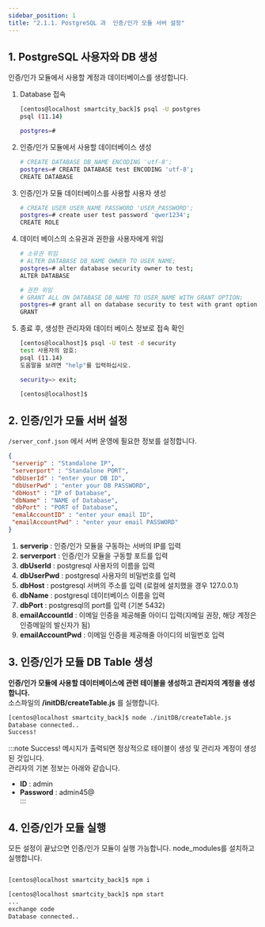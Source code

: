 ```yaml
---
sidebar_position: 1
title: "2.1.1. PostgreSQL 과  인증/인가 모듈 서버 설정"
---
```



## 1. PostgreSQL 사용자와 DB 생성

인증/인가 모듈에서 사용할 계정과 데이터베이스를 생성합니다.

1. Database 접속 
   ```bash
   [centos@localhost smartcity_back]$ psql -U postgres
   psql (11.14)

   postgres=#
   ```

2. 인증/인가 모듈에서 사용할 데이터베이스 생성
   ```bash
   # CREATE DATABASE DB_NAME ENCODING 'utf-8';
   postgres=# CREATE DATABASE test ENCODING 'utf-8';
   CREATE DATABASE
   ```


3. 인증/인가 모듈 데이터베이스를 사용할 사용자 생성

   ```bash
   # CREATE USER USER_NAME PASSWORD 'USER_PASSWORD';
   postgres=# create user test password 'qwer1234';
   CREATE ROLE
   ```

4. 데이터 베이스의 소유권과 권한을 사용자에게 위임
   ```bash
   # 소유권 위임
   # ALTER DATABASE DB_NAME OWNER TO USER_NAME;
   postgres=# alter database security owner to test;
   ALTER DATABASE

   # 권한 위임
   # GRANT ALL ON DATABASE DB_NAME TO USER_NAME WITH GRANT OPTION;
   postgres=# grant all on database security to test with grant option;
   GRANT
   ```


5. 종료 후, 생성한 관리자와 데이터 베이스 정보로 접속 확인

   ```bash
   [centos@localhost]$ psql -U test -d security
   test 사용자의 암호: 
   psql (11.14)
   도움말을 보려면 "help"를 입력하십시오.

   security=> exit;

   [centos@localhost]$
   ```

## 2. 인증/인가 모듈 서버 설정

`/server_conf.json` 에서 서버 운영에 필요한 정보를 설정합니다.

```json
{
 "serverip" : "Standalone IP",
 "serverport" : "Standalone PORT",
 "dbUserId" : "enter your DB ID",
 "dbUserPwd" : "enter your DB PASSWORD",
 "dbHost" : "IP of Database",
 "dbName" : "NAME of Database",
 "dbPort" : "PORT of Database",
 "emalAccountID" : "enter your email ID",
 "emailAccountPwd" : "enter your email PASSWORD"
}
```

1. **serverip** : 인증/인가 모듈을 구동하는 서버의 IP를 입력
2. **serverport** : 인증/인가 모듈을 구동할 포트를 입력
3. **dbUserId** : postgresql 사용자의 이름을 입력
4. **dbUserPwd** : postgresql 사용자의 비밀번호를 입력
5. **dbHost** : postgresql 서버의 주소를 입력 (로컬에 설치했을 경우 127.0.0.1)
6. **dbName** : postgresql 데이터베이스 이름을 입력
7. **dbPort** : postgresql의 port를 입력 (기본 5432)
8. **emailAccountId** : 이메일 인증을 제공해줄 아이디 입력(지메일 권장, 해당 계정은 인증메일의 발신자가 됨)
9. **emailAccountPwd** : 이메일 인증을 제공해줄 아이디의 비밀번호 입력


## 3. 인증/인가 모듈 DB Table 생성

**인증/인가 모듈에 사용할 데이터베이스에 관련 테이블을 생성하고 관리자의 계정을 생성합니다.**<br/>
소스파일의 **/initDB/createTable.js**  를 실행합니다.<br/>

```bash
[centos@localhost smartcity_back]$ node ./initDB/createTable.js 
Database connected..
Success!
```

:::note
Success! 메시지가 출력되면 정상적으로 테이블이 생성 및 관리자 계정이 생성된 것입니다.<br/>
관리자의 기본 정보는 아래와 같습니다.
- **ID** : admin<br/>
- **Password** : admin45@<br/>
:::


## 4. 인증/인가 모듈 실행

모든 설정이 끝났으면 인증/인가 모듈이 실행 가능합니다.
node_modules를 설치하고 실행합니다.

```bash

[centos@localhost smartcity_back]$ npm i

[centos@localhost smartcity_back]$ npm start
...
exchange code 
Database connected..
```

